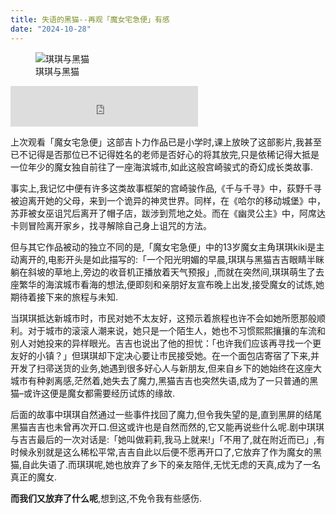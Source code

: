 ```yaml
---
title: 失语的黑猫--再观「魔女宅急便」有感
date: "2024-10-28"
---
```


![琪琪与黑猫](images/paste-2.png)

```{=html}


<iframe frameborder="no" border="0" marginwidth="0" marginheight="0" width="300" height="65" src="https://i.y.qq.com/n2/m/outchain/player/index.html?songid=951022&amp;songtype=0">

</iframe>
```

上次观看「魔女宅急便」这部吉卜力作品已是小学时,课上放映了这部影片,我甚至已不记得是否那位已不记得姓名的老师是否好心的将其放完,只是依稀记得大抵是一位年少的魔女独自前往了一座海滨城市,如此这般宫崎骏式的奇幻成长类故事.

事实上,我记忆中便有许多这类故事框架的宫崎骏作品,《千与千寻》中，荻野千寻被迫离开她的父母，来到一个诡异的神灵世界。同样，在《哈尔的移动城堡》中，苏菲被女巫诅咒后离开了帽子店，跋涉到荒地之处。而在《幽灵公主》中，阿席达卡则冒险离开家乡，找寻解除自己身上诅咒的方法。

但与其它作品被动的独立不同的是,「魔女宅急便」中的13岁魔女主角琪琪kiki是主动离开的,电影开头是如此描写的:「一个阳光明媚的早晨,琪琪与黑猫吉吉眼睛半眯躺在斜坡的草地上,旁边的收音机正播放着天气预报」,而就在突然间,琪琪萌生了去座繁华的海滨城市看海的想法,便即刻和亲朋好友宣布晚上出发,接受魔女的试炼,她期待着接下来的旅程与未知.

当琪琪抵达新城市时，市民对她不太友好，这预示着旅程也许不会如她所愿那般顺利。对于城市的滚滚人潮来说，她只是一个陌生人，她也不习惯熙熙攘攘的车流和别人对她投来的异样眼光。吉吉也说出了他的担忧：「也许我们应该再寻找一个更友好的小镇？」但琪琪却下定决心要让市民接受她。在一个面包店寄宿了下来,并开发了扫帚送货的业务,她遇到很多好心人与新朋友,但来自乡下的她始终在这座大城市有种剥离感,茫然着,她失去了魔力,黑猫吉吉也突然失语,成为了一只普通的黑猫--或许这便是魔女都需要经历试炼的缘故.

后面的故事中琪琪自然通过一些事件找回了魔力,但令我失望的是,直到黑屏的结尾黑猫吉吉也未曾再次开口.但这或许也是自然而然的,它又能再说些什么呢.剧中琪琪与吉吉最后的一次对话是:「她叫做莉莉,我马上就来!」「不用了,就在附近而已」,有时候永别就是这么稀松平常,吉吉自此以后便不愿再开口了,它放弃了作为魔女的黑猫,自此失语了.而琪琪呢,她也放弃了乡下的亲友陪伴,无忧无虑的天真,成为了一名真正的魔女.

**而我们又放弃了什么呢**,想到这,不免令我有些感伤.